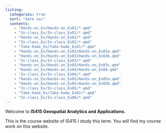 ```yaml
---
listing:
  categories: true
  sort: "date asc"
  contents:
    - "Hands-on_Ex/Hands-on_Ex01/*.qmd"
    - "In-class_Ex/In-class_Ex01/*.qmd"
    - "Hands-on_Ex/Hands-on_Ex02/*.qmd"
    - "In-class_Ex/In-class_Ex02/*.qmd"
    - "Take-home_Ex/Take-home_Ex01/*.qmd"
    - "Hands-on_Ex/Hands-on_Ex03/Hands-on_Ex03a.qmd"
    - "Hands-on_Ex/Hands-on_Ex03/Hands-on_Ex03b.qmd"
    - "In-class_Ex/In-class_Ex03/*.qmd"
    - "Hands-on_Ex/Hands-on_Ex03/Hands-on_Ex03c.qmd"
    - "Hands-on_Ex/Hands-on_Ex04/Hands-on_Ex04.qmd"
    - "In-class_Ex/In-class_Ex04/*.qmd"
    - "Hands-on_Ex/Hands-on_Ex05/Hands-on_Ex05a.qmd"
    - "Hands-on_Ex/Hands-on_Ex05/Hands-on_Ex05b.qmd"
    - "In-class_Ex/In-class_Ex05/*.qmd"
    - "Take-home_Ex/Take-home_Ex02/*.qmd"
    - "In-class_Ex/In-class_Ex06/*.qmd"
---
```


Welcome to **IS415 Geospatial Analytics and Applications.**

This is the course website of IS415 I study this term. You will find my course work on this website.
